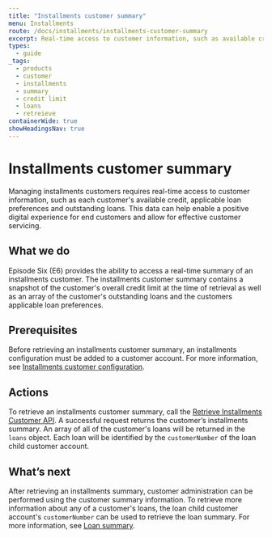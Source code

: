 ```yaml
---
title: "Installments customer summary"
menu: Installments
route: /docs/installments/installments-customer-summary
excerpt: Real-time access to customer information, such as available credit and outstanding loans.
types: 
  - guide
_tags:
  - products
  - customer
  - installments
  - summary
  - credit limit
  - loans
  - retreieve
containerWide: true
showHeadingsNav: true
---
```


# Installments customer summary

Managing installments customers requires real-time access to customer information, such as each customer's available credit, applicable loan preferences and outstanding loans. This data can help enable a positive digital experience for end customers and allow for effective customer servicing.

## What we do

Episode Six (E6) provides the ability to access a real-time summary of an installments customer. The installments customer summary contains a snapshot of the customer's overall credit limit at the time of retrieval as well as an array of the customer's outstanding loans and the customers applicable loan preferences.

## Prerequisites

Before retrieving an installments customer summary, an installments configuration must be added to a customer account. For more information, see [Installments customer configuration](/docs/installments/installments-customer-configuration).

## Actions

To retrieve an installments customer summary, call the [Retrieve Installments Customer API](/tech-specs/installments/installments-customers/api?#operation/retrieveInstallmentsCustomer). A successful request returns the customer’s installments summary. An array of all of the customer's loans will be returned in the `loans` object. Each loan will be identified by the `customerNumber` of the loan child customer account. 

## What’s next

After retrieving an installments summary, customer administration can be performed using the customer summary information. To retrieve more information about any of a customer's loans, the loan child customer account's `customerNumber` can be used to retrieve the loan summary. For more information, see [Loan summary](/docs/installments/loan-summary).
